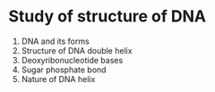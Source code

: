 # Study of structure of DNA

1. DNA and its forms
2. Structure of DNA double helix
3. Deoxyribonucleotide bases
4. Sugar phosphate bond
5. Nature of DNA helix
